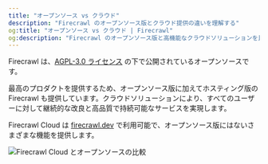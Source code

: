 ```yaml
---
title: "オープンソース vs クラウド"
description: "Firecrawl のオープンソース版とクラウド提供の違いを理解する"
og:title: "オープンソース vs クラウド | Firecrawl"
og:description: "Firecrawl のオープンソース版と高機能なクラウドソリューションを比較"
---
```


Firecrawl は、[AGPL-3.0 ライセンス](https://github.com/mendableai/firecrawl/blob/main/LICENSE) の下で公開されているオープンソースです。

最高のプロダクトを提供するため、オープンソース版に加えてホスティング版の Firecrawl も提供しています。クラウドソリューションにより、すべてのユーザーに対して継続的な改良と高品質で持続可能なサービスを実現します。

Firecrawl Cloud は [firecrawl.dev](https://firecrawl.dev) で利用可能で、オープンソース版にはないさまざまな機能を提供します。

![Firecrawl Cloud とオープンソースの比較](/images/open-source-cloud.png)